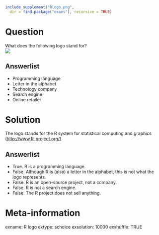 ```r
include_supplement("Rlogo.png",
  dir = find.package("exams"), recursive = TRUE)
```

Question
========
What does the following logo stand for?
\
![](Rlogo.png)

Answerlist
----------
* Programming language
* Letter in the alphabet
* Technology company
* Search engine
* Online retailer


Solution
========
The logo stands for the R system for statistical computing and graphics (<http://www.R-project.org/>).

Answerlist
----------
* True. R is a programming language.
* False. Although R is (also) a letter in the alphabet, this is not what the logo represents.
* False. R is an open-source project, not a company.
* False. R is not a search engine.
* False. The R project does not sell anything.


Meta-information
================
exname: R logo
extype: schoice
exsolution: 10000
exshuffle: TRUE
